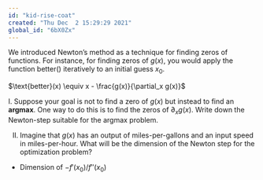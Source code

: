 ```yaml
---
id: "kid-rise-coat"
created: "Thu Dec  2 15:29:29 2021"
global_id: "6bX0Zx"
---
```


We introduced Newton's method as a technique for finding zeros of functions. For instance, for finding zeros of $g(x)$, you would apply the function better() iteratively to an initial guess $x_0$.

$\text{better}(x) \equiv x - \frac{g(x)}{\partial_x g(x)}$

I. Suppose your goal is not to find a zero of $g(x)$ but instead to find an **argmax**. One way to do this is to find the zeros of $\partial_x g(x)$.  Write down the Newton-step suitable for the argmax problem.

II. Imagine that $g(x)$ has an output of miles-per-gallons and an input speed in miles-per-hour. What will be the dimension of the Newton step for the optimization problem?


- Dimension of $-f'(x_0) / f''(x_0)$

